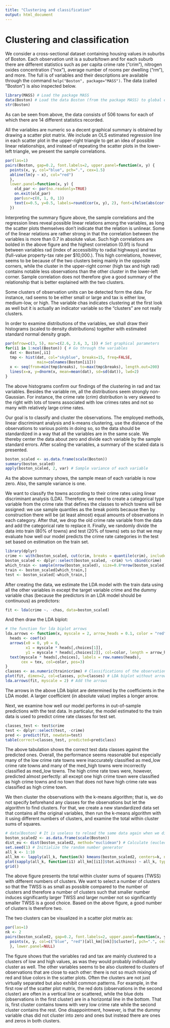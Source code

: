 ```yaml
---
title: "Clustering and classification"
output: html_document
---
```


# Clustering and classification
We consider a cross-sectional dataset containing housing values in suburbs of Boston. Each observation unit is a suburb/town and for each suburb there are different statistics such as per capita crime rate ("crim"), nitrogen oxides concentration ("nox"), average number of rooms per dwelling ("rm"), and more. The full is of variables and their descriptions are available through the command `help("Boston", package="MASS")`. The data (called "Boston") is also inspected below. 

```r
library(MASS) # Load the package MASS
data(Boston) # Load the data Boston (from the package MASS) to global environment
str(Boston)
```
As can be seen from above, the data consists of 506 towns for each of which there are 14 different statistics recorded. 

All the variables are numeric so a decent graphical summary is obtained by drawing a scatter plot matrix. We include an OLS estimated regression line in each scatter plot in the upper-right triangle to get an idea of possible linear relationships, and instead of repeating the scatter plots in the lower-left triangle, we present the sample correlations. 
```r
par(las=1)
pairs(Boston, gap=0.2, font.labels=2, upper.panel=function(x, y) {
  points(x, y, col="blue", pch=".", cex=1.5)
  abline(lm(y ~ x), col="red")
  },
  lower.panel=function(x, y) {
    old_par <- par(no.readonly=TRUE)
    on.exit(old_par)
    par(usr=c(0, 1, 0, 1))
    text(x=0.5, y=0.5, labels=round(cor(x, y), 2), font=ifelse(abs(cor(x, y))>0.7, 4, 1))
  })
```

Interpreting the summary figure above, the sample correlations and the regression lines reveal possible linear relations among the variables, as long the scatter plots themselves don't indicate that the relation is unlinear. Some of the linear relations are rather strong in that the correlation between the variables is more than 0.7 in absolute value. Such high correlations are bolded in the above figure and the highest correlation (0.91) is found between variables rad (index of accessibility to radial highways) and tax (full-value property-tax rate per \$10,000.). This high correlations, however, seems to be because of the two clusters being mainly in the opposite corners, while the cluster in the upper-right corner (high tax and high rad) contains notable less observations than the other cluster in the lower-left corner. Sample correlation does not therefore give a good summary of the relationship that is better explained with the two clusters.

Some clusters of observation units can be detected form the data. For instance, rad seems to be either small or large and tax is either low, medium-low, or high. The variable chas indicates clustering at the first look as well but it is actually an indicator variable so the "clusters" are not really clusters.

In order to examine distributions of the variables, we shall draw their histograms (scaled to density distributions) together with estimated standard normal density graph. 

```r
par(mfrow=c(3, 5), mar=c(2.6, 2.6, 3, 1)) # Set graphical parameters
for(i1 in 1:ncol(Boston)) { # Go through the variables
  dat <- Boston[,i1]
  tmp <- hist(dat, col="skyblue", breaks=15, freq=FALSE,
              main=colnames(Boston[i1]))
  x <- seq(from=min(tmp$breaks), to=max(tmp$breaks), length.out=200) 
  lines(x=x, y=dnorm(x, mean=mean(dat), sd=sd(dat)), lwd=2)
}
```

The above histograms confirm our findings of the clustering in rad and tax variables. Besides the variable rm, all the distributions seem strongly non-Gaussian. For instance, the crime rate (crim) distribution is very skewed to the right with lots of towns associated with low crimes rates and not so many with relatively large crime rates. 

Our goal is to classify and cluster the observations. The employed methods, linear discriminant analysis and k-means clustering, use the distance of the observations to various points in doing so, so the data should be standardized in a way that all the variables are in the same scale. We thereby center the data about zero and divide each variable by the sample standard errors. After scaling the variables, a summary of the scaled data is presented.
```r
boston_scaled <- as.data.frame(scale(Boston))
summary(boston_scaled) 
apply(boston_scaled, 2, var) # Sample variance of each variable
```
As the above summary shows, the sample mean of each variable is now zero. Also, the sample variance is one.

We want to classify the towns according to their crime rates using linear discriminant analysis (LDA). Therefore, we need to create a categorical type variable from the crime rate that defines the classes to which towns will be assigned: we use sample quantiles as the break points because then by construction there will be (at least almost) equal amounts of observations in each category. After that, we drop the old crime rate variable from the data and add the categorical rate to replace it. Finally, we randomly divide the data into train (80% of towns) and test (20% of towns) sets so that we may evaluate how well our model predicts the crime rate categories in the test set based on estimation on the train set.
```r
library(dplyr)
crime <- with(boston_scaled, cut(crim, breaks = quantile(crim), include.lowest = TRUE, label=c("low", "med_low", "med_high", "high")))
boston_scaled <- dplyr::select(boston_scaled, -crim) %>% cbind(crime)
which_train <- sample(nrow(boston_scaled), size=0.8*nrow(boston_scaled), replace=FALSE)
train <- boston_scaled[which_train,]
test <- boston_scaled[-which_train,]
```

After creating the data, we estimate the LDA model with the train data using all the other variables in except the target variable crime and the dummy variable chas (because the predictors in an LDA model should be continuous) as predictors:
```r
fit <- lda(crime ~. -chas, data=boston_scaled)
```

And then draw the LDA biplot:
```r
# the function for lda biplot arrows
lda.arrows <- function(x, myscale = 2, arrow_heads = 0.1, color = "red", tex = 0.75, choices = c(1,2)){
  heads <- coef(x)
  arrows(x0 = 0, y0 = 0, 
         x1 = myscale * heads[,choices[1]], 
         y1 = myscale * heads[,choices[2]], col=color, length = arrow_heads)
  text(myscale * heads[,choices], labels = row.names(heads), 
       cex = tex, col=color, pos=3)
}
classes <- as.numeric(train$crime) # Classifications of the observations
plot(fit, dimen=2, col=classes, pch=classes) # LDA biplot without arrows
lda.arrows(fit, myscale = 2) # Add the arrows
```

The arrows in the above LDA biplot are determined by the coefficients in the LDA model. A larger coefficient (in absolute value) implies a longer arrow. 

Next, we examine how well our model performs in out-of-sample predictions with the test data. In particalur, the model estimated to the train data is used to predict crime rate classes for test set.
```r
classes_test <- test$crime
test <- dplyr::select(test, -crime)
pred <- predict(fit, newdata=test)
table(correct=classes_test, predicted=pred$class)
```

The above tabulation shows the correct test data classes against the predicted ones. Overall, the performance seems reasonable but especially many of the low crime rate towns were inaccurately classified as med_low crime rate towns and many of the med_high towns were incorrectly classified as med_low towns. The high crime rate tows were, however, predicted almost perfectly: all except one high crime town were classified as high crime towns and no town that does not have high crime rate was classified as high crime town. 

We then cluster the observations with the k-means algorithm; that is, we do not specify beforehand any classes for the observations but let the algorithm to find clusters. For that, we create a new standardized data set that contains all the original variables, then run the k-means algorithm with it using different numbers of clusters, and examine the total within cluster sums of squares. 
```r
# data(Boston) # It is useless to reload the same data again when we did not change it.
boston_scaled2 <- as.data.frame(scale(Boston))
dist_eu <- dist(boston_scaled2, method="euclidean") # Calculate (eucledian) distances between the observations as said in the assignment (this seems rather random and unrelated, though)
set.seed(1) # Initialize the random number generator
all_k <- 1:10
all_km <- lapply(all_k, function(k) kmeans(boston_scaled2, centers=k, nstart=10))
plot(sapply(all_k, function(i1) all_km[[i1]]$tot.withinss) ~ all_k, type="l", ylab="WTSS")
grid()
```

The above figure presents the total within cluster sums of squares (TWSS) with different numbers of clusters. We want to select a number of clusters so that the TWSS is as small as possible compared to the number of clusters and therefore a number of clusters such that smaller number induces significantly larger TWSS and larger number not so significantly smaller TWSS is a good choice. Based on the above figure, a good number of clusters is therefore two. 

The two clusters can be visualized in a scatter plot matrix as:
```r
par(las=1)
nk <- 2
pairs(boston_scaled2, gap=0.2, font.labels=2, upper.panel=function(x, y) {
  points(x, y, col=c("blue", "red")[all_km[[nk]]$cluster], pch=".", cex=1.5)
  }, lower.panel=NULL)
```

The figure shows that the variables rad and tax are mainly clustered to a clusters of low and high values, as was they would probably individually cluster as well. The other variables seems to be also clustered to clusters of observations that are close to each other: there is not so much mixing of red and blue colors in the scatter plots. Often the clusters are not just virtually separated but also exhibit common patterns. For example, in the first row of the scatter plot matrix, the red dots (observations in the second cluster) are often in a vertical line or scattered, while the blue dots (observations in the first cluster) are in a horizontal line in the bottom. That is, first cluster contains towns with very low crime rate while the second cluster contains the rest. One disappointment, however, is that the dummy variable chas did not cluster into zero and ones but instead there are ones and zeros in both clusters. 